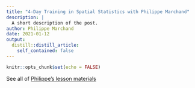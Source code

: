 ```yaml
---
title: "4-Day Training in Spatial Statistics with Philippe Marchand"
description: |
  A short description of the post.
author: Philippe Marchand
date: 2021-01-12
output:
  distill::distill_article:
    self_contained: false
---
```



```r
knitr::opts_chunk$set(echo = FALSE)
```

See all of [Philippe's lesson materials](https://bios2.github.io/Marchand.html)


